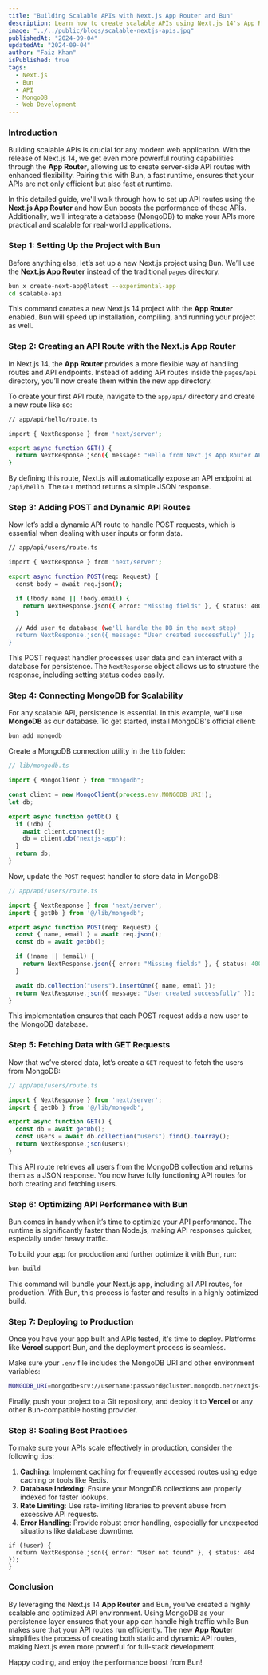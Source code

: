 ```yaml
---
title: "Building Scalable APIs with Next.js App Router and Bun"
description: Learn how to create scalable APIs using Next.js 14's App Router, leveraging Bun for performance optimization, and MongoDB for persistence.
image: "../../public/blogs/scalable-nextjs-apis.jpg"
publishedAt: "2024-09-04"
updatedAt: "2024-09-04"
author: "Faiz Khan"
isPublished: true
tags:
  - Next.js
  - Bun
  - API
  - MongoDB
  - Web Development
---
```


### Introduction

Building scalable APIs is crucial for any modern web application. With the release of Next.js 14, we get even more powerful routing capabilities through the **App Router**, allowing us to create server-side API routes with enhanced flexibility. Pairing this with Bun, a fast runtime, ensures that your APIs are not only efficient but also fast at runtime.

In this detailed guide, we'll walk through how to set up API routes using the **Next.js App Router** and how Bun boosts the performance of these APIs. Additionally, we'll integrate a database (MongoDB) to make your APIs more practical and scalable for real-world applications.

### Step 1: Setting Up the Project with Bun

Before anything else, let’s set up a new Next.js project using Bun. We’ll use the **Next.js App Router** instead of the traditional `pages` directory.

```bash
bun x create-next-app@latest --experimental-app
cd scalable-api
```

This command creates a new Next.js 14 project with the **App Router** enabled. Bun will speed up installation, compiling, and running your project as well.

### Step 2: Creating an API Route with the Next.js App Router

In Next.js 14, the **App Router** provides a more flexible way of handling routes and API endpoints. Instead of adding API routes inside the `pages/api` directory, you’ll now create them within the new `app` directory.

To create your first API route, navigate to the `app/api/` directory and create a new route like so:

```bash
// app/api/hello/route.ts

import { NextResponse } from 'next/server';

export async function GET() {
  return NextResponse.json({ message: "Hello from Next.js App Router API!" });
}
```

By defining this route, Next.js will automatically expose an API endpoint at `/api/hello`. The `GET` method returns a simple JSON response.

### Step 3: Adding POST and Dynamic API Routes

Now let’s add a dynamic API route to handle POST requests, which is essential when dealing with user inputs or form data.

```bash
// app/api/users/route.ts

import { NextResponse } from 'next/server';

export async function POST(req: Request) {
  const body = await req.json();

  if (!body.name || !body.email) {
    return NextResponse.json({ error: "Missing fields" }, { status: 400 });
  }

  // Add user to database (we'll handle the DB in the next step)
  return NextResponse.json({ message: "User created successfully" });
}
```

This POST request handler processes user data and can interact with a database for persistence. The `NextResponse` object allows us to structure the response, including setting status codes easily.

### Step 4: Connecting MongoDB for Scalability

For any scalable API, persistence is essential. In this example, we'll use **MongoDB** as our database. To get started, install MongoDB's official client:

```bash
bun add mongodb
```

Create a MongoDB connection utility in the `lib` folder:

```js
// lib/mongodb.ts

import { MongoClient } from "mongodb";

const client = new MongoClient(process.env.MONGODB_URI!);
let db;

export async function getDb() {
  if (!db) {
    await client.connect();
    db = client.db("nextjs-app");
  }
  return db;
}
```

Now, update the `POST` request handler to store data in MongoDB:

```ts
// app/api/users/route.ts

import { NextResponse } from 'next/server';
import { getDb } from '@/lib/mongodb';

export async function POST(req: Request) {
  const { name, email } = await req.json();
  const db = await getDb();

  if (!name || !email) {
    return NextResponse.json({ error: "Missing fields" }, { status: 400 });
  }

  await db.collection("users").insertOne({ name, email });
  return NextResponse.json({ message: "User created successfully" });
}
```

This implementation ensures that each POST request adds a new user to the MongoDB database.

### Step 5: Fetching Data with GET Requests

Now that we’ve stored data, let’s create a `GET` request to fetch the users from MongoDB:

```ts
// app/api/users/route.ts

import { NextResponse } from 'next/server';
import { getDb } from '@/lib/mongodb';

export async function GET() {
  const db = await getDb();
  const users = await db.collection("users").find().toArray();
  return NextResponse.json(users);
}
```

This API route retrieves all users from the MongoDB collection and returns them as a JSON response. You now have fully functioning API routes for both creating and fetching users.

### Step 6: Optimizing API Performance with Bun

Bun comes in handy when it’s time to optimize your API performance. The runtime is significantly faster than Node.js, making API responses quicker, especially under heavy traffic.

To build your app for production and further optimize it with Bun, run:

```bash
bun build
```

This command will bundle your Next.js app, including all API routes, for production. With Bun, this process is faster and results in a highly optimized build.

### Step 7: Deploying to Production

Once you have your app built and APIs tested, it's time to deploy. Platforms like **Vercel** support Bun, and the deployment process is seamless.

Make sure your `.env` file includes the MongoDB URI and other environment variables:

```bash
MONGODB_URI=mongodb+srv://username:password@cluster.mongodb.net/nextjs-app
```

Finally, push your project to a Git repository, and deploy it to **Vercel** or any other Bun-compatible hosting provider.

### Step 8: Scaling Best Practices

To make sure your APIs scale effectively in production, consider the following tips:

1. **Caching**: Implement caching for frequently accessed routes using edge caching or tools like Redis.
2. **Database Indexing**: Ensure your MongoDB collections are properly indexed for faster lookups.
3. **Rate Limiting**: Use rate-limiting libraries to prevent abuse from excessive API requests.
4. **Error Handling**: Provide robust error handling, especially for unexpected situations like database downtime.

```tsx
if (!user) {
  return NextResponse.json({ error: "User not found" }, { status: 404 });
}
```

### Conclusion

By leveraging the Next.js 14 **App Router** and Bun, you've created a highly scalable and optimized API environment. Using MongoDB as your persistence layer ensures that your app can handle high traffic while Bun makes sure that your API routes run efficiently. The new **App Router** simplifies the process of creating both static and dynamic API routes, making Next.js even more powerful for full-stack development.

Happy coding, and enjoy the performance boost from Bun!